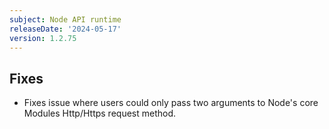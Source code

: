 ```yaml
---
subject: Node API runtime
releaseDate: '2024-05-17'
version: 1.2.75
---
```


## Fixes
* Fixes issue where users could only pass two arguments to Node's core Modules Http/Https request method.

